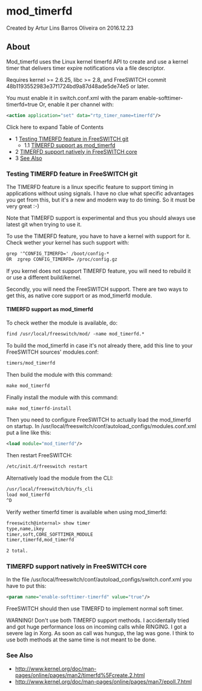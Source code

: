 
# mod_timerfd 

 Created by  Artur Lins Barros Oliveira on 2016.12.23

## About

Mod\_timerfd uses the Linux kernel timerfd API to create and use a kernel timer that delivers timer expire notifications via a file descriptor.

Requires kernel >= 2.6.25, libc >= 2.8, and FreeSWITCH commit 48b1193552983e37f1724bd9a87d48ade5de74e5 or later.

You must enable it in switch.conf.xml with the param enable-softtimer-timerfd=true Or, enable it per channel with:

```xml
<action application="set" data="rtp_timer_name=timerfd"/>
```

Click here to expand Table of Contents

* 1 [Testing TIMERFD feature in FreeSWITCH git](#testing-timerfd-feature-in-freeswitch-git)  
   * 1.1 [TIMERFD support as mod\_timerfd](#timerfd-support-as-mod_timerfd)
* 2 [TIMERFD support natively in FreeSWITCH core](#timerfd-support-natively-in-freeswitch-core)
* 3 [See Also](#see-also)

### Testing TIMERFD feature in FreeSWITCH git

The TIMERFD feature is a linux specific feature to support timing in applications without using signals. I have no clue what specific advantages you get from this, but it's a new and modern way to do timing. So it must be very great :-)

Note that TIMERFD support is experimental and thus you should always use latest git when trying to use it.

To use the TIMERFD feature, you have to have a kernel with support for it. Check wether your kernel has such support with:

```xml
grep '^CONFIG_TIMERFD=' /boot/config-*
OR  zgrep CONFIG_TIMERFD= /proc/config.gz
```

If you kernel does not support TIMERFD feature, you will need to rebuild it or use a different build/kernel.

Secondly, you will need the FreeSWITCH support. There are two ways to get this, as native core support or as mod\_timerfd module.

#### TIMERFD support as mod_timerfd

To check wether the module is available, do:

```xml
find /usr/local/freeswitch/mod/ -name mod_timerfd.*
```

To build the mod\_timerfd in case it's not already there, add this line to your FreeSWITCH sources' modules.conf:

```xml
timers/mod_timerfd
```

Then build the module with this command:

```xml
make mod_timerfd
```

Finally install the module with this command:

```xml
make mod_timerfd-install
```

Then you need to configure FreeSWITCH to actually load the mod\_timerfd on startup. In /usr/local/freeswitch/conf/autoload\_configs/modules.conf.xml put a line like this:

```xml
<load module="mod_timerfd"/>
```

Then restart FreeSWITCH:

```xml
/etc/init.d/freeswitch restart
```

Alternatively load the module from the CLI:

```xml
/usr/local/freeswitch/bin/fs_cli
load mod_timerfd
^D    
```

  
Verify wether timerfd timer is available when using mod\_timerfd:

```xml
freeswitch@internal> show timer
type,name,ikey
timer,soft,CORE_SOFTTIMER_MODULE
timer,timerfd,mod_timerfd

2 total.
```

### TIMERFD support natively in FreeSWITCH core

In the file /usr/local/freeswitch/conf/autoload\_configs/switch.conf.xml you have to put this:

```xml
<param name="enable-softtimer-timerfd" value="true"/>
```

FreeSWITCH should then use TIMERFD to implement normal soft timer.

WARNING! Don't use both TIMERFD support methods. I accidentally tried and got huge performance loss on incoming calls while RINGING. I got a severe lag in Xorg. As soon as call was hungup, the lag was gone. I think to use both methods at the same time is not meant to be done.

### See Also

* <http://www.kernel.org/doc/man-pages/online/pages/man2/timerfd%5Fcreate.2.html>
* [](http://www.kernel.org/doc/man-pages/online/pages/man2/timerfd%5Fcreate.2.html)<http://www.kernel.org/doc/man-pages/online/pages/man7/epoll.7.html>


